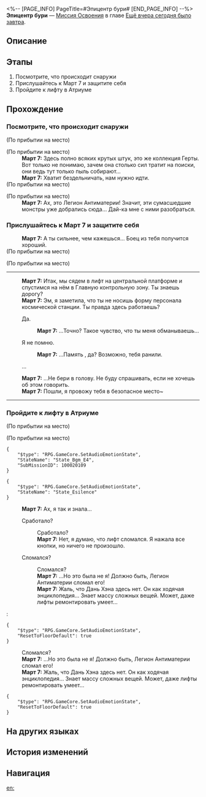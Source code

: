 <%-- [PAGE_INFO]
PageTitle=#Эпицентр бури#
[END_PAGE_INFO] --%>
{{Дополнить|Диалоги.}}
{{Миссия Инфобокс
|id              = 1000201
|Название        = 
|Изображение     = Миссия Эпицентр бури.png
|Тип             = Миссия Освоения
|Событие         = 
|Глава           = Ещё вчера сегодня было завтра
|Условия         = Завершена [[Миссия Освоения]] «[[Хаос глубин]]»
|Персонажи       = Март 7; Первопроходец
|СтартЛокация    = [[Космическая станция «Герта»]] — [[Зона хранения]]
|Мир             = Космическая станция «Герта»
|Предыдущая      = Хаос глубин
|Следующая       = Момент вселенского спокойствия
|Награды         = Дань Хэн*1; Встречи в путешествиях*2
}}
'''Эпицентр бури''' — [[Миссия Освоения]] в главе [[Ещё вчера сегодня было завтра]].

==Описание==
{{Описание|Вы отводите взгляд от незнакомого потолка и оглядываете окружающие вас диковины. Женский голос эхом звучит в вашей голове:<br />«Когда наступит момент сделать выбор, сделай тот, о котором ты точно не будешь жалеть...»<br />Вы решаете довериться девушке по имени Март 7, что стоит перед вами.<br />Теперь у вас есть напарница. Пора уходить отсюда.}}

==Этапы==
# Посмотрите, что происходит снаружи
# Прислушайтесь к Март 7 и защитите себя
# Пройдите к лифту в Атриуме

==Прохождение==
{{Дополнить}}

===Посмотрите, что происходит снаружи===
{{Описание миссии|тип=Миссия Освоения|локация=Зона хранения|Оторвав взгляд от незнакомого потолка, вы смотрите на окружающие вас диковины. В голове всё ещё раздаются отзвуки женского голоса, но сейчас у вас не получается вспомнить, о чём говорилось.<br />«Когда наступит момент сделать выбор, сделай тот, о котором ты точно не будешь жалеть...»<br />Вы решаете последовать за Март 7 и Дань Хэном, который только что ушёл. По крайней мере, эти люди не похожи на злодеев.<br />Итак, теперь у вас есть новые напарники, пора покинуть это место.}}
{{Диалог Начало}}
;(По прибытии на место)

;(По прибытии на место)
:'''Март 7:''' Здесь полно всяких крутых штук, это же коллекция Герты. Вот только не понимаю, зачем она столько сил тратит на поиски, они ведь тут только пыль собирают...
:<!--25-second delay-->
:'''Март 7:''' Хватит бездельничать, нам нужно идти.
;(По прибытии на место)

;(По прибытии на место)
:'''Март 7:''' Ах, это Легион Антиматерии! Значит, эти сумасшедшие монстры уже добрались сюда... Дай-ка мне с ними разобраться.
{{Диалог Конец}}

===Прислушайтесь к Март 7 и защитите себя===
{{Описание миссии|тип=Миссия Освоения|локация=Зона хранения|Вы обдумываете слова Март 7: «Легион бушует на космической станции, словно стая волков...». Похоже, путь будет нелёгким.<br />Вы смотрите на Март 7, она уверенно кивает вам.<br />Затем вы смотрите на бейсбольную биту у вас в руке, она внушает уверенность.<br />И вы тоже начинаете верить в себя. Что ж, попробуем!}}
{{Диалог Начало}}
:<!--1-second delay-->
:'''Март 7:''' А ты сильнее, чем кажешься... Боец из тебя получится хороший.
;(По прибытии на место)

;(По прибытии на место)
:{{tx}}
----
:'''Март 7:''' Итак, мы сядем в лифт на центральной платформе и спустимся на нём в Главную контрольную зону. Ты знаешь дорогу?
:'''Март 7:''' Эм, я заметила, что ты не носишь форму персонала космической станции. Ты правда здесь работаешь?
:{{Диалог|Стрелка}} Да.
::'''Март 7:''' ...Точно? Такое чувство, что ты меня обманываешь...
:{{Диалог|Стрелка}} Я не помню.
::'''Март 7:''' ...Память {{MC|ж=потеряла|м=потерял}}, да? Возможно, тебя ранили.
:{{Диалог|Стрелка}} ...
:'''Март 7:''' ...Не бери в голову. Не буду спрашивать, если не хочешь об этом говорить.
:'''Март 7:''' Пошли, я провожу тебя в безопасное место~
----
{{Диалог Конец}}

===Пройдите к лифту в Атриуме===
{{Описание миссии|тип=Миссия Освоения|локация=Зона хранения|Похоже, единственный способ добраться до Главной контрольной зоны - это подняться на лифте. Вроде он близко.}}
{{Диалог Начало}}
;(По прибытии на место)

;(По прибытии на место)
<pre>{
	"$type": "RPG.GameCore.SetAudioEmotionState",
	"StateName": "State_Bgm_E4",
	"SubMissionID": 100020109
}</pre>
<pre>{
	"$type": "RPG.GameCore.SetAudioEmotionState",
	"StateName": "State_Esilence"
}</pre>
:{{tx}}
:'''Март 7:''' Ах, я так и знала...
:{{Диалог|Стрелка}} Сработало?
::Сработало?
::'''Март 7:''' Нет, я думаю, что лифт сломался. Я нажала все кнопки, но ничего не произошло.
:{{Диалог|Стрелка}} Сломался?
::Сломался?
::'''Март 7:''' ...Но это была не я! Должно быть, Легион Антиматерии сломал его!
::'''Март 7:''' Жаль, что Дань Хэна здесь нет. Он как ходячая энциклопедия... Знает массу сложных вещей. Может, даже лифты ремонтировать умеет...
::{{tx}}
:<pre>{
	"$type": "RPG.GameCore.SetAudioEmotionState",
	"ResetToFloorDefault": true
}</pre>
:Сломался?
:'''Март 7:''' ...Но это была не я! Должно быть, Легион Антиматерии сломал его!
:'''Март 7:''' Жаль, что Дань Хэна здесь нет. Он как ходячая энциклопедия... Знает массу сложных вещей. Может, даже лифты ремонтировать умеет...
:{{tx}}
<pre>{
	"$type": "RPG.GameCore.SetAudioEmotionState",
	"ResetToFloorDefault": true
}</pre>
{{Диалог Конец}}

==На других языках==
{{На других языках
|en   = Eye of the Storm
|zhs  = 漩涡止于中心
|zht  = 漩渦止於中心
|ja   = 中心で止まる渦
|ko   = 중심에 멈춘 소용돌이
|es   = El ojo de la tormenta
|fr   = L'œil de la tempête
|ru   = Эпицентр бури
|th   = กระแสน้ำวนที่จุดศูนย์กลาง
|vi   = Vòng Xoáy Kết Thúc Ở Trung Tâm
|de   = Auge des Sturms
|id   = Pusat Pusaran
|pt   = Olho da Tempestade
}}

==История изменений==
{{История изменений|3.5}}

==Навигация==
{{Миссия Освоения Навбокс|Глава }}

[[en:]]
